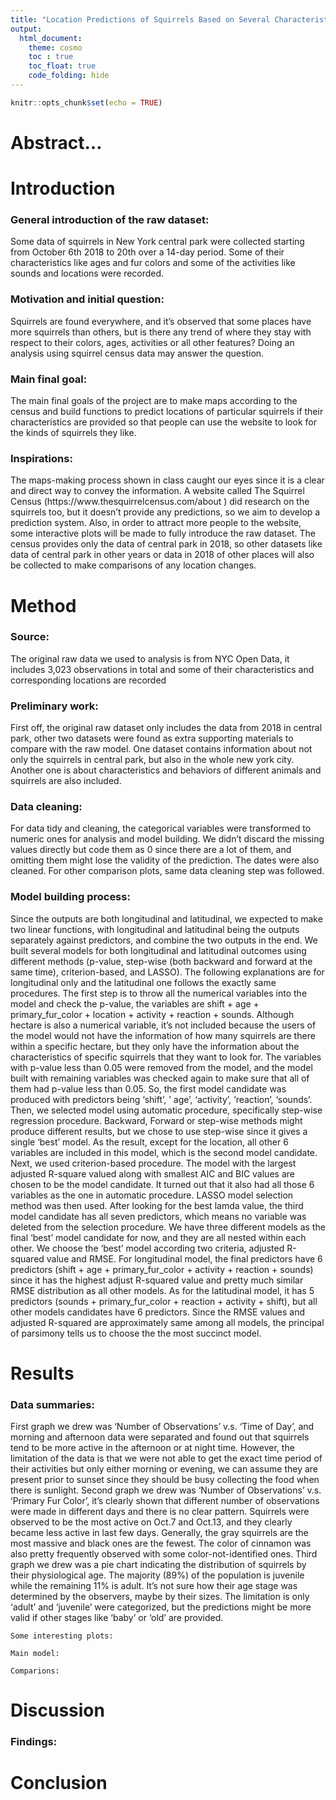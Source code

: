 ```yaml
---
title: "Location Predictions of Squirrels Based on Several Characteristics"
output:
  html_document:
    theme: cosmo
    toc : true
    toc_float: true
    code_folding: hide
---
```


```r
knitr::opts_chunk$set(echo = TRUE)
```


# Abstract...

# Introduction
   
### General introduction of the raw dataset:
Some data of squirrels in New York central park were collected starting from October 6th 2018 to 20th over a 14-day period. Some of their characteristics like ages and fur colors and some of the activities like sounds and locations were recorded. 
      
### Motivation and initial question: 
Squirrels are found everywhere, and it’s observed that some places have more squirrels than others, but is there any trend of where they stay with respect to their colors, ages, activities or all other features? Doing an analysis using squirrel census data may answer the question. 

### Main final goal:
The main final goals of the project are to make maps according to the census and build functions to predict locations of particular squirrels if their characteristics are provided so that people can use the website to look for the kinds of squirrels they like. 

### Inspirations:    
The maps-making process shown in class caught our eyes since it is a clear and direct way to convey the information. A website called The Squirrel Census (https://www.thesquirrelcensus.com/about ) did research on the squirrels too, but it doesn’t provide any predictions, so we aim to develop a prediction system. Also, in order to attract more people to the website, some interactive plots will be made to fully introduce the raw dataset. The census provides only the data of central park in 2018, so other datasets like data of central park in other years or data in 2018 of other places will also be collected to make comparisons of any location changes. 
 
# Method

### Source:
The original raw data we used to analysis is from NYC Open Data, it includes 3,023 observations in total and some of their characteristics and corresponding locations are recorded

### Preliminary work:
First off, the original raw dataset only includes the data from 2018 in central park, other two datasets were found as extra supporting materials to compare with the raw model. One dataset contains information about not only the squirrels in central park, but also in the whole new york city. Another one is about characteristics and behaviors of different animals and squirrels are also included. 

### Data cleaning:
For data tidy and cleaning, the categorical variables were transformed to numeric ones for analysis and model building. We didn't discard the missing values directly but code them as 0 since there are a lot of them, and omitting them might lose the validity of the prediction. The dates were also cleaned. For other comparison plots, same data cleaning step was followed.

### Model building process:
Since the outputs are both longitudinal and latitudinal, we expected to make two linear functions, with longitudinal and latitudinal being the outputs separately against predictors, and combine the two outputs in the end. We built several models for both longitudinal and latitudinal outcomes using different methods (p-value, step-wise (both backward and forward at the same time), criterion-based, and LASSO). The following explanations are for longitudinal only and the latitudinal one follows the exactly same procedures. 
The first step is to throw all the numerical variables into the model and check the p-value, the variables are shift + age + primary_fur_color + location + activity + reaction + sounds. Although hectare is also a numerical variable, it's not included because the users of the model would not have the information of how many squirrels are there within a specific hectare, but they only have the information about the characteristics of specific squirrels that they want to look for. The variables with p-value less than 0.05 were removed from the model, and the model built with remaining variables was checked again to make sure that all of them had p-value less than 0.05. So, the first model candidate was produced with predictors being 'shift', ' age', 'activity', 'reaction', 'sounds'.
Then, we selected model using automatic procedure, specifically step-wise regression procedure. Backward, Forward or step-wise methods might produce different results, but we chose to use step-wise since it gives a single 'best' model. As the result, except for the location, all other 6 variables are included in this model, which is the second model candidate.
Next, we used criterion-based procedure. The model with the largest adjusted R-square valued along with smallest AIC and BIC values are chosen to be the model candidate. It turned out that it also had all those 6 variables as the one in automatic procedure.
LASSO model selection method was then used. After looking for the best lamda value, the third model candidate has all seven predictors, which means no variable was deleted from the selection procedure.
We have three different models as the final 'best' model candidate for now, and they are all nested within each other. We choose the 'best' model according two criteria, adjusted R-squared value and RMSE. For longitudinal model, the final predictors have 6 predictors (shift + age + primary_fur_color + activity + reaction + sounds) since it has the highest adjust R-squared value and pretty much similar RMSE distribution as all other models.
As for the latitudinal model, it has 5 predictors (sounds + primary_fur_color + reaction + activity + shift), but all other models candidates have 6 predictors. Since the RMSE values and adjusted R-squared are approximately same among all models, the principal of parsimony tells us to choose the the most succinct model.


# Results

### Data summaries:
First graph we drew was 'Number of Observations' v.s. 'Time of Day', and morning and afternoon data were separated and found out that squirrels tend to be more active in the afternoon or at night time. However, the limitation of the data is that we were not able to get the exact time period of their activities but only either morning or evening, we can assume they are present prior to sunset since they should be busy collecting the food when there is sunlight.
Second graph we drew was ‘Number of Observations’ v.s. 'Primary Fur Color', it's clearly shown that different number of observations were made in different days and there is no clear pattern. Squirrels were observed to be the most active on Oct.7 and Oct.13, and they clearly became less active in last few days. Generally, the gray squirrels are the most massive and black ones are the fewest. The color of cinnamon was also pretty frequently observed with some color-not-identified ones.
Third graph we drew was a pie chart indicating the distribution of squirrels by their physiological age. The majority (89%) of the population is juvenile while the remaining 11% is adult. It's not sure how their age stage was determined by the observers, maybe by their sizes. The limitation is only 'adult' and 'juvenile' were categorized, but the predictions might be more valid if other stages like 'baby' or 'old' are provided.
    
    Some interesting plots:
    
    Main model:
    
    Comparions:
    
    

# Discussion

### Findings:

# Conclusion

